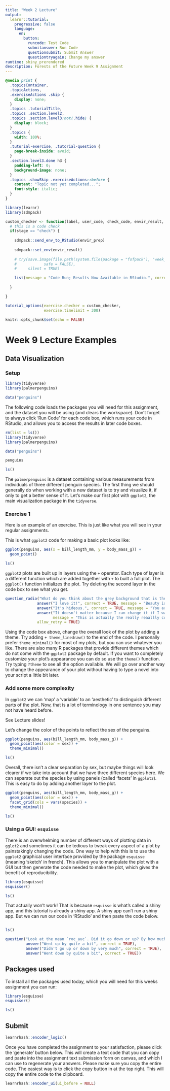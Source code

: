 ```yaml
---
title: "Week 2 Lecture"
output: 
  learnr::tutorial:
    progressive: false
    language:
      en:
        button:
          runcode: Test Code
          submitanswer: Run Code
          questionsubmit: Submit Answer
          questiontryagain: Change my answer
runtime: shiny_prerendered
description: Forests of the Future Week 9 Assignment
---
```


```css
@media print {
  .topicsContainer,
  .topicActions,
  .exerciseActions .skip {
    display: none;
  }
  .topics .tutorialTitle,
  .topics .section.level2,
  .topics .section.level3:not(.hide) {
    display: block;
  }
  .topics {
    width: 100%;
  }
  .tutorial-exercise, .tutorial-question {
    page-break-inside: avoid;
  }
  .section.level3.done h3 {
    padding-left: 0;
    background-image: none;
  }
  .topics .showSkip .exerciseActions::before {
    content: "Topic not yet completed...";
    font-style: italic;
  }
}
```

```r
library(learnr)
library(sdmpack)

custom_checker <- function(label, user_code, check_code, envir_result, evaluate_result, envir_prep, last_value, stage, ...) {
  # this is a code check
  if(stage == "check") {
    
    sdmpack::send_env_to_RStudio(envir_prep)
    
    sdmpack::set_env(envir_result)
    
    # try(save.image(file.path(system.file(package = "fofpack"), "week_5_progress.Rdata"),
    #            safe = FALSE),
    #     silent = TRUE)

    list(message = "Code Run; Results Now Available in RStudio.", correct = TRUE, type = "success", location = "append")
    
  }

}

tutorial_options(exercise.checker = custom_checker,
                 exercise.timelimit = 300)

knitr::opts_chunk$set(echo = FALSE)
```

# Week 9 Lecture Examples

## Data Visualization

### Setup

```r
library(tidyverse)
library(palmerpenguins)

data("penguins")
```

The following code loads the packages you will need for this assignment, and the dataset you will be using (and clears the workspace). Don't forget to always click 'Run Code' for each code box, which runs your code in RStudio, and allows you to access the results in later code boxes.

```r
rm(list = ls())
library(tidyverse)
library(palmerpenguins)

data("penguins")

penguins
```

```r
ls()
```

The `palmerpenguins` is a dataset containing various measurements from individuals of three different penguin species. The first thing we should generally do when working with a new dataset is to try and visualize it, if only to get a better sense of it. Let's make our first plot with `ggplot2`, the main visualization package in the `tidyverse`.

### Exercise 1

Here is an example of an exercise. This is just like what you will see in your regular assignments.

This is what `ggplot2` code for making a basic plot looks like:

```r
ggplot(penguins, aes(x = bill_length_mm, y = body_mass_g)) +
  geom_point()
```

```r
ls()
```

`ggplot2` plots are built up in layers using the `+` operator. Each type of layer is a different function which are added together with `+` to built a full plot. The `ggplot()` function initializes the plot. Try deleting the second layer in the code box to see what you get.

```r
question_radio("What do you think about the grey background that is the default in {ggplot}?",
              answer("I love it!", correct = TRUE, message = "Beauty is in the eye of the beholder, isn't it?"),
              answer("It's hideous.", correct = TRUE, message = "You are correct."),
              answer("It doesn't matter because I can change it if I want to.", correct = TRUE,
                     message = "This is actually the really reaallly correct answer"),
              allow_retry = TRUE)

```

Using the code box above, change the overall look of the plot by adding a theme. Try adding `+ theme_linedraw()` to the end of the code. I personally prefer `theme_minimal()` for most of my plots, but you can use whatever you like. There are also many R packages that provide different themes which do not come with the `ggplot2` package by default. If you want to completely customize your plot's appearance you can do so use the `theme()` function. Try typing `?theme` to see all the option available. We will go over another way to change the appearance of your plot without having to type a novel into your script a little bit later.

### Add some more complexity

In `ggplot2` we can 'map' a 'variable' to an 'aesthetic' to distinguish different parts of the plot. Now, that is a lot of terminology in one sentence you may not have heard before.

See Lecture slides!

Let's change the color of the points to reflect the sex of the penguins.

```r
ggplot(penguins, aes(bill_length_mm, body_mass_g)) +
  geom_point(aes(color = sex)) +
  theme_minimal()
```

```r
ls()
```

Overall, there isn't a clear separation by sex, but maybe things will look clearer if we take into account that we have three different species here. We can separate out the species by using panels (called 'facets' in `ggplot2`). This is easy to do by adding another layer to the plot.

```r
ggplot(penguins, aes(bill_length_mm, body_mass_g)) +
  geom_point(aes(color = sex)) +
  facet_grid(cols = vars(species)) +
  theme_minimal()
```

```r
ls()
```

### Using a GUI: `esquisse`

There is an overwhelming number of different ways of plotting data in `gglot2` and sometimes it can be tedious to tweak every aspect of a plot by painstakingly changing the code. One way to help with this is to use the `ggplot2` graphical user interface provided by the package `esquisse` (meaning 'sketch' in french). This allows you to manipulate the plot with a GUI but then generate the code needed to make the plot, which gives the benefit of reproducibility.

```r
library(esquisse)
esquisser()
```

```r
ls()
```

That actually won't work! That is because `esquisse` is what's called a shiny app, and this tutorial is already a shiny app. A shiny app can't run a shiny app. But we can run our code in 'RStudio' and then paste the code below.

```r








```

```r
ls()
```


```r
question("Look at the mean `roc_auc`. Did it go down or up? By how much?",
         answer("Went up by quite a bit", correct = TRUE),
         answer("Didn't go up or down by very much", correct = TRUE),
         answer("Went down by quite a bit", correct = TRUE))

```

## Packages used

To install all the packages used today, which you will need for this weeks assignment you can run:

```r
library(esquisse)
esquisser()
```

```r
ls()
```


## Submit

```r
learnrhash::encoder_logic()
```

Once you have completed the assignment to your satisfaction, please click the 'generate' button below. This will create a text code that you can copy and paste into the assignment text submission form on canvas, and which I can use to regenerate your answers. Please make sure you copy the entire code. The easiest way is to click the copy button in at the top right. This will copy the entire code to the clipboard.  


```r
learnrhash::encoder_ui(ui_before = NULL)
```

<!--
### Decode

```r
learnrhash::decoder_logic()
```

```r
learnrhash::decoder_ui()
```
-->

